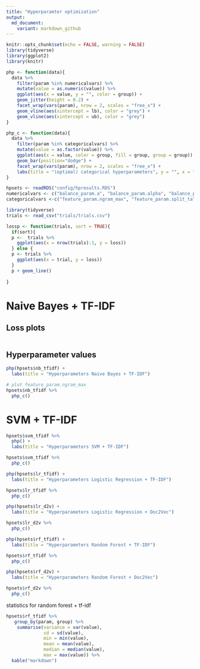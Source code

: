 ```yaml
---
title: "Hyperparamter optimization"
output:   
  md_document:
    variant: markdown_github
---
```


```r
knitr::opts_chunk$set(echo = FALSE, warning = FALSE)
library(tidyverse)
library(ggplot2)
library(knitr)

php <- function(data){
  data %>%
    filter(param %in% numericalvars) %>%
    mutate(value = as.numeric(value)) %>% 
    ggplot(aes(x = value, y = "", color = group)) +
    geom_jitter(height = 0.2) +
    facet_wrap(vars(param), nrow = 2, scales = "free_x") +
    geom_vline(aes(xintercept = lb), color = "grey") +
    geom_vline(aes(xintercept = ub), color = "grey") 
}

php_c <- function(data){
  data %>%
    filter(param %in% categoricalvars) %>%
    mutate(value = as.factor(value)) %>% 
    ggplot(aes(x = value, color = group, fill = group, group = group)) +
    geom_bar(position="dodge") +
    facet_wrap(vars(param), nrow = 2, scales = "free_x") +
    labs(title = "(optimal) categorical hyperparameters", y = "", x = "Parameter values")
}
```

```r
hpsets <- readRDS("config/hpresults.RDS")
numericalvars <- c("balance_param.a", "balance_param.alpha", "balance_param.b", "model_param.alpha", "model_param.c", "model_param.class_weight", "feature_param.vector_size", "feature_param.epochs", "model_param.n_estimators")
categoricalvars <-c("feature_param.ngram_max", "feature_param.split_ta", "feature_param.use_keywords", "model_param.gamma", "feature_param.dbow_words", "feature_param.dm", "feature_param.dm_concat", "feature_param.min_count", "feature_param.window", "model_param.max_features") 
```


```r
library(tidyverse)
trials <- read_csv("trials/trials.csv")
```

```r
lossp <- function(trials, sort = TRUE){
  if(sort){
  p <-  trials %>%
    ggplot(aes(x = nrow(trials):1, y = loss))
  } else {
  p <- trials %>%
    ggplot(aes(x = trial, y = loss))
  }
  p + geom_line()
   
}
```

# Naive Bayes + TF-IDF 

## Loss plots
```r

```


## Hyperparameter values
```r
php(hpsets$nb_tfidf) + 
  labs(title = "Hyperparameters Naive Bayes + TF-IDF")

# plot feature_param.ngram_max
hpsets$nb_tfidf %>%
  php_c()

```


# SVM + TF-IDF 
```r
hpsets$svm_tfidf %>%
  php() +
  labs(title = "Hyperparameters SVM + TF-IDF")

hpsets$svm_tfidf %>%
  php_c() 
```

```r
php(hpsets$lr_tfidf) + 
  labs(title = "Hyperparameters Logistic Regression + TF-IDF")

hpsets$lr_tfidf %>%
  php_c()
```

```r
php(hpsets$lr_d2v) + 
  labs(title = "Hyperparameters Logistic Regression + Doc2Vec")

hpsets$lr_d2v %>%
  php_c()
```

```r
php(hpsets$rf_tfidf) + 
  labs(title = "Hyperparameters Random Forest + TF-IDF")

hpsets$rf_tfidf %>%
  php_c()
```


```r
php(hpsets$rf_d2v) + 
  labs(title = "Hyperparameters Random Forest + Doc2Vec")

hpsets$rf_d2v %>%
  php_c()
```

statistics for random forest + tf-idf
```r
hpsets$rf_tfidf %>%
   group_by(param, group) %>%
    summarise(variance = var(value), 
              sd = sd(value),
              min = min(value), 
              mean = mean(value),
              median = median(value),
              max = max(value)) %>%
  kable("markdown")
```


